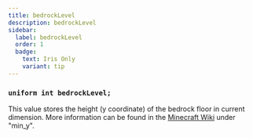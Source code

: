 ```yaml
---
title: bedrockLevel
description: bedrockLevel
sidebar:
  label: bedrockLevel
  order: 1
  badge:
    text: Iris Only
    variant: tip
---
```


### `uniform int bedrockLevel;`

This value stores the height (y coordinate) of the bedrock floor in current dimension. More information can be found in the [Minecraft Wiki](https://minecraft.wiki/w/Dimension_type) under "min_y".